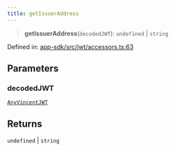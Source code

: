 ```yaml
---
title: getIssuerAddress
---
```


> **getIssuerAddress**(`decodedJWT`): `undefined` \| `string`

Defined in: [app-sdk/src/jwt/accessors.ts:63](https://github.com/LIT-Protocol/Vincent/blob/5462864f5b471985671134e594d93faefcbfeb7e/packages/libs/app-sdk/src/jwt/accessors.ts#L63)

## Parameters

### decodedJWT

[`AnyVincentJWT`](/api-reference/app-sdk/jwt/type-aliases/AnyVincentJWT)

## Returns

`undefined` \| `string`
